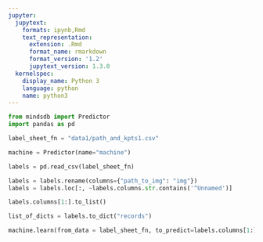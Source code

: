 ```yaml
---
jupyter:
  jupytext:
    formats: ipynb,Rmd
    text_representation:
      extension: .Rmd
      format_name: rmarkdown
      format_version: '1.2'
      jupytext_version: 1.3.0
  kernelspec:
    display_name: Python 3
    language: python
    name: python3
---
```


```python
from mindsdb import Predictor
import pandas as pd
```

```python
label_sheet_fn = "data1/path_and_kpts1.csv"
```

```python
machine = Predictor(name="machine")
```

```python
labels = pd.read_csv(label_sheet_fn)
```

```python
labels = labels.rename(columns={"path_to_img": "img"})
labels = labels.loc[:, ~labels.columns.str.contains('^Unnamed')]
```

```python
labels.columns[1:].to_list()
```

```python
list_of_dicts = labels.to_dict("records")
```

```python
machine.learn(from_data = label_sheet_fn, to_predict=labels.columns[1:].to_list())
```

```python

```
